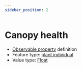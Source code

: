 ```yaml
---
sidebar_position: 2
---
```



# Canopy health

- [Observable property](/viewers/dawe-vocabs?uri=https://linked.data.gov.au/def/nrm/d0a31d21-b475-490e-a8d6-fbe374fc7391) definition
- Feature type: [plant individual](http://linked.data.gov.au/def/tern-cv/60d7edf8-98c6-43e9-841c-e176c334d270)
- Value type: [Float](https://w3id.org/tern/ontologies/tern/Float)


<Example protocolModule="condition-vertebrate-pest-presence" observableProperty="https://linked.data.gov.au/def/nrm/d0a31d21-b475-490e-a8d6-fbe374fc7391" />
